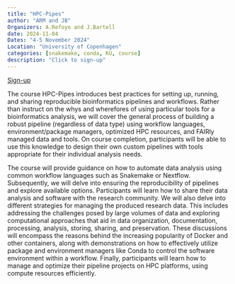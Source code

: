 ```yaml
---
title: "HPC-Pipes"
author: "ARM and JB"
Organizers: A.Refoyo and J.Bartell
date: 2024-11-04
Dates: "4-5 November 2024"
Location: "University of Copenhagen"
categories: [snakemake, conda, KU, course]
description: "Click to sign-up"
---
```


[Sign-up](https://eventsignup.ku.dk/hpc-pipes)

The course HPC-Pipes introduces best practices for setting up, running, and sharing reproducible bioinformatics pipelines and workflows. Rather than instruct on the whys and wherefores of using particular tools for a bioinformatics analysis, we will cover the general process of building a robust pipeline (regardless of data type) using workflow languages, environment/package managers, optimized HPC resources, and FAIRly managed data and tools. On course completion, participants will be able to  use this knowledge to design their own custom pipelines with tools appropriate for their individual analysis needs.

The course will provide guidance on how to automate data analysis using common workflow languages such as Snakemake or Nextflow. Subsequently, we will delve into ensuring the reproducibility of pipelines and explore available options. Participants will learn how to share their data analysis and software with the research community. We will also delve into different strategies for managing the produced research data. This includes addressing the challenges posed by large volumes of data and exploring computational approaches that aid in data organization, documentation, processing, analysis, storing, sharing, and preservation. These discussions will encompass the reasons behind the increasing popularity of Docker and other containers, along with demonstrations on how to effectively utilize package and environment managers like Conda to control the software environment within a workflow. Finally, participants will learn how to manage and optimize their pipeline projects on HPC platforms, using compute resources efficiently.